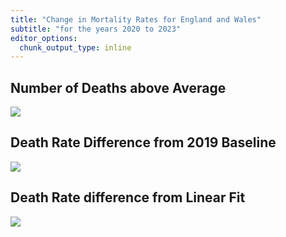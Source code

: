 ```yaml
---
title: "Change in Mortality Rates for England and Wales"
subtitle: "for the years 2020 to 2023"
editor_options: 
  chunk_output_type: inline
---
```


## Number of Deaths above Average

![](figures/method1-diff-avg.jpeg)

## Death Rate Difference from 2019 Baseline

![](figures/method2a-base-diff-ons.jpeg)

## Death Rate difference from Linear Fit

![](figures/linear_fit.jpeg)
